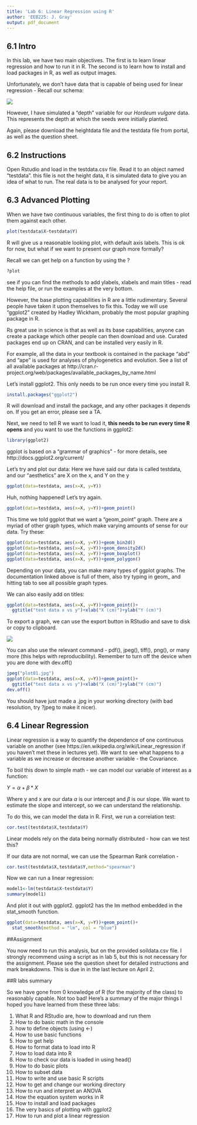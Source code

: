 ```yaml
---
title: 'Lab 6: Linear Regression using R'
author: 'EEB225: J. Gray'
output: pdf_document
---
```

  
## 6.1 Intro

  
In this lab, we have two main objectives. The first is to learn linear regression and how to run it in R. The second is to learn how to install and load packages in R, as well as output images.

Unfortunately, we don't have data that is capable of being used for linear regression - Recall our schema:

![](schema.jpg)


However, I have simulated a "depth" variable for our *Hordeum vulgare* data. This represents the depth at which the seeds were initially planted. 

Again, please download the heightdata file and the testdata file from portal, as well as the question sheet.


## 6.2 Instructions

Open Rstudio and load in the testdata.csv file. Read it to an object named "testdata". this file is not the height data, it is simulated data to give you an idea of what to run. The real data is to be analysed for your report.


## 6.3 Advanced Plotting

When we have two continuous variables, the first thing to do is often to plot them against each other.

```r
plot(testdata$X~testdata$Y)
```

R will give us a reasonable looking plot, with default axis labels. This is ok for now, but what if we want to present our graph more formally?

Recall we can get help on a function by using the ?

```r
?plot
```

see if you can find the methods to add ylabels, xlabels and main titles - read the help file, or run the examples at the very bottom.

However, the base plotting capabilities in R are a little rudimentary. Several people have taken it upon themselves to fix this. Today we will use "ggplot2" created by Hadley Wickham, probably the most popular graphing package in R. 

Rs great use in science is that as well as its base capabilities, anyone can create a package which other people can then download and use. Curated packages end up on CRAN, and can be installed very easily in R. 

For example, all the data in your textbook is contained in the package "abd" and "ape" is used for analyses of phylogenetics and evolution. See a list of all available packages at http://cran.r-project.org/web/packages/available_packages_by_name.html

Let's install ggplot2. This only needs to be run once every time you install R.

```r
install.packages("ggplot2")
```

R will download and install the package, and any other packages it depends on. If you get an error, please see a TA.

Next, we need to tell R we want to load it, **this needs to be run every time R opens** and you want to use the functions in ggplot2:


```r
library(ggplot2)
```

ggplot is based on a "grammar of graphics" - for more details, see http://docs.ggplot2.org/current/

Let's try and plot our data: Here we have said our data is called testdata, and our "aesthetics" are X on the x, and Y on the y 

```r
ggplot(data=testdata, aes(x=X, y=Y))
```

Huh, nothing happened! Let's try again.

```r
ggplot(data=testdata, aes(x=X, y=Y))+geom_point()
```

This time we told ggplot that we want a "geom_point" graph. There are a myriad of other graph types, which make varying amounts of sense for our data. Try these:

```r
ggplot(data=testdata, aes(x=X, y=Y))+geom_bin2d()
ggplot(data=testdata, aes(x=X, y=Y))+geom_density2d()
ggplot(data=testdata, aes(x=X, y=Y))+geom_boxplot()
ggplot(data=testdata, aes(x=X, y=Y))+geom_polygon()
```

Depending on your data, you can make many types of ggplot graphs. The documentation linked above is full of them, also try typing in geom_ and hitting tab to see all possible graph types.

We can also easily add on titles:

```r
ggplot(data=testdata, aes(x=X, y=Y))+geom_point()+
  ggtitle("test data x vs y")+xlab("X (cm)")+ylab("Y (cm)")
```

To export a graph, we can use the export button in RStudio and save to disk or copy to clipboard.

![](export.jpg)

You can also use the relevant command - pdf(), jpeg(), tiff(), png(), or many more (this helps with reproducibility). Remember to turn off the device when you are done with dev.off()

```r
jpeg("plot01.jpg")
ggplot(data=testdata, aes(x=X, y=Y))+geom_point()+
  ggtitle("test data x vs y")+xlab("X (cm)")+ylab("Y (cm)")
dev.off()
```


You should have just made a .jpg in your working directory (with bad resolution, try ?jpeg to make it nicer).


## 6.4 Linear Regression

Linear regression is a way to quantify the dependence of one continuous variable on another (see https://en.wikipedia.org/wiki/Linear_regression if you haven't met these in lectures yet). We want to see what happens to a variable as we increase or decrease another variable - the Covariance.

To boil this down to simple math - we can model our variable of interest as a function:

$Y=\alpha + \beta * X$

Where y and x are our data $\alpha$ is our intercept and $\beta$ is our slope. We want to estimate the slope and intercept, so we can understand the relationship.

To do this, we can model the data in R. First, we run a correlation test:

```r
cor.test(testdata$X,testdata$Y)
```


Linear models rely on the data being normally distributed - how can we test this?

If our data are not normal, we can use the Spearman Rank correlation -

```r
cor.test(testdata$X,testdata$Y,method="spearman")
```

Now we can run a linear regression:

```r
model1<-lm(testdata$X~testdata$Y)
summary(model1)
```

And plot it out with ggplot2. ggplot2 has the lm method embedded in the stat_smooth function.

```r
ggplot(data=testdata, aes(x=X, y=Y))+geom_point()+
  stat_smooth(method = "lm", col = "blue")
```

##Assignment

You now need to run this analysis, but on the provided soildata.csv file. I strongly recommend using a script as in lab 5, but this is not necessary for the assignment. Please see the question sheet for detailed instructions and mark breakdowns. This is due in in the last lecture on April 2.

##R labs summary

So we have gone from 0 knowledge of R (for the majority of the class) to reasonably capable. Not too bad! Here's a summary of the major things I hoped you have learned from these three labs:

1. What R and RStudio are, how to download and run them
2. How to do basic math in the console
3. how to define objects (using <-)
4. How to use basic functions
5. How to get help
6. How to format data to load into R
7. How to load data into R
8. How to check our data is loaded in using head()
9. How to do basic plots
10. How to subset data
11. How to write and use basic R scripts
12. How to get and change our working directory
13. How to run and interpret an ANOVA
14. How the equation system works in R
15. How to install and load packages
16. The very basics of plotting with ggplot2
17. How to run and plot a linear regression
